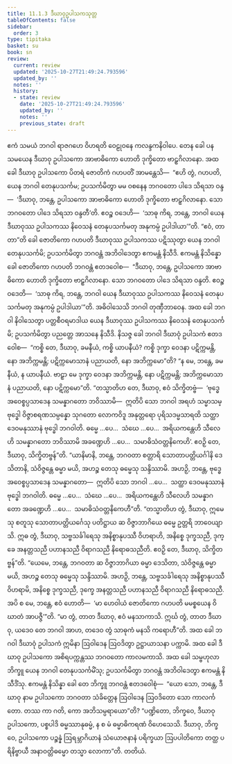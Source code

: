 ```yaml
---
title: 11.1.3 ဒီဃာဝုဥပါသကသုတ္တ
tableOfContents: false
sidebar:
  order: 3
type: tipitaka
basket: su
book: sn
review:
  current: review
  updated: '2025-10-27T21:49:24.793596'
  updated_by: ''
  notes: ''
  history:
  - state: review
    date: '2025-10-27T21:49:24.793596'
    updated_by: ''
    notes: ''
    previous_state: draft
---
```



<ReviewStatus review={frontmatter.review} showDetails={true} />

<HypothesisAnnotation frontmatter={frontmatter} />

<DynamicBreadcrumb />

<Division number="999" book="sn" e="ch" v="18" p="430">

<Paragraph number="1799" book="sn">
ဧကံ သမယံ ဘဂဝါ ရာဇဂဟေ ဝိဟရတိ ဝေဠုဝနေ ကလန္ဒကနိဝါပေ. တေန ခေါ ပန သမယေန ဒီဃာဝု ဥပါသကော အာဗာဓိကော ဟောတိ ဒုက္ခိတော ဗာဠှဂိလာနော. အထ ခေါ ဒီဃာဝု ဥပါသကော ပိတရံ ဇောတိကံ ဂဟပတိံ အာမန္တေသိ—  “ဧဟိ တွံ, ဂဟပတိ, ယေန ဘဂဝါ တေနုပသင်္ကမ; ဥပသင်္ကမိတွာ မမ ဝစနေန ဘဂဝတော ပါဒေ သိရသာ ဝန္ဒ—  ‘ဒီဃာဝု, ဘန္တေ, ဥပါသကော အာဗာဓိကော ဟောတိ ဒုက္ခိတော ဗာဠှဂိလာနော. သော ဘဂဝတော ပါဒေ သိရသာ ဝန္ဒတီ’တိ. ဧဝဉ္စ ဝဒေဟိ—  ‘သာဓု ကိရ, ဘန္တေ, ဘဂဝါ ယေန ဒီဃာဝုဿ ဥပါသကဿ နိဝေသနံ တေနုပသင်္ကမတု အနုကမ္ပံ ဥပါဒါယာ’”တိ. “ဧဝံ, တာတာ”တိ ခေါ ဇောတိကော ဂဟပတိ ဒီဃာဝုဿ ဥပါသကဿ ပဋိဿုတွာ ယေန ဘဂဝါ တေနုပသင်္ကမိ; ဥပသင်္ကမိတွာ ဘဂဝန္တံ အဘိဝါဒေတွာ ဧကမန္တံ နိသီဒိ. ဧကမန္တံ နိသိန္နော ခေါ ဇောတိကော ဂဟပတိ ဘဂဝန္တံ ဧတဒဝေါစ—  “ဒီဃာဝု, ဘန္တေ, ဥပါသကော အာဗာဓိကော ဟောတိ ဒုက္ခိတော ဗာဠှဂိလာနော. သော ဘဂဝတော ပါဒေ သိရသာ ဝန္ဒတိ. ဧဝဉ္စ ဝဒေတိ—  ‘သာဓု ကိရ, ဘန္တေ, ဘဂဝါ ယေန ဒီဃာဝုဿ ဥပါသကဿ နိဝေသနံ တေနုပသင်္ကမတု အနုကမ္ပံ ဥပါဒါယာ’”တိ. အဓိဝါသေသိ ဘဂဝါ တုဏှီဘာဝေန.
</Paragraph>

<Paragraph number="1800" book="sn">
အထ ခေါ ဘဂဝါ နိဝါသေတွာ ပတ္တစီဝရမာဒါယ ယေန ဒီဃာဝုဿ ဥပါသကဿ နိဝေသနံ တေနုပသင်္ကမိ; ဥပသင်္ကမိတွာ ပညတ္တေ အာသနေ နိသီဒိ. နိသဇ္ဇ ခေါ ဘဂဝါ ဒီဃာဝုံ ဥပါသကံ ဧတဒဝေါစ—  “ကစ္စိ တေ, ဒီဃာဝု, ခမနီယံ, ကစ္စိ ယာပနီယံ? ကစ္စိ ဒုက္ခာ ဝေဒနာ ပဋိက္ကမန္တိ, နော အဘိက္ကမန္တိ; ပဋိက္ကမောသာနံ ပညာယတိ, နော အဘိက္ကမော”တိ? “န မေ, ဘန္တေ, ခမနီယံ, န ယာပနီယံ. ဗာဠှာ မေ ဒုက္ခာ ဝေဒနာ အဘိက္ကမန္တိ, နော ပဋိက္ကမန္တိ; အဘိက္ကမောသာနံ ပညာယတိ, နော ပဋိက္ကမော”တိ. “တသ္မာတိဟ တေ, ဒီဃာဝု, ဧဝံ သိက္ခိတဗ္ဗံ—  ‘ဗုဒ္ဓေ အဝေစ္စပ္ပသာဒေန သမန္နာဂတော ဘဝိဿာမိ—  ဣတိပိ သော ဘဂဝါ အရဟံ သမ္မာသမ္ဗုဒ္ဓေါ ဝိဇ္ဇာစရဏသမ္ပန္နော သုဂတော လောကဝိဒူ အနုတ္တရော ပုရိသဒမ္မသာရထိ သတ္ထာ ဒေဝမနုဿာနံ ဗုဒ္ဓေါ ဘဂဝါတိ. ဓမ္မေ …ပေ…  သံဃေ …ပေ…  အရိယကန္တေဟိ သီလေဟိ သမန္နာဂတော ဘဝိဿာမိ အခဏ္ဍေဟိ …ပေ…  သမာဓိသံဝတ္တနိကေဟိ’. ဧဝဉှိ တေ, ဒီဃာဝု, သိက္ခိတဗ္ဗန်”တိ.
</Paragraph>

<Paragraph number="1801" book="sn">
“ယာနိမာနိ, ဘန္တေ, ဘဂဝတာ စတ္တာရိ သောတာပတ္တိယင်္ဂါနိ ဒေသိတာနိ, သံဝိဇ္ဇန္တေ ဓမ္မာ မယိ, အဟဉ္စ တေသု ဓမ္မေသု သန္ဒိဿာမိ. အဟဉှိ, ဘန္တေ, ဗုဒ္ဓေ အဝေစ္စပ္ပသာဒေန သမန္နာဂတော—  ဣတိပိ သော ဘဂဝါ …ပေ…  သတ္ထာ ဒေဝမနုဿာနံ ဗုဒ္ဓေါ ဘဂဝါတိ. ဓမ္မေ …ပေ…  သံဃေ …ပေ…  အရိယကန္တေဟိ သီလေဟိ သမန္နာဂတော အခဏ္ဍေဟိ …ပေ…  သမာဓိသံဝတ္တနိကေဟီ”တိ. “တသ္မာတိဟ တွံ, ဒီဃာဝု, ဣမေသု စတူသု သောတာပတ္တိယင်္ဂေသု ပတိဋ္ဌာယ ဆ ဝိဇ္ဇာဘာဂိယေ ဓမ္မေ ဥတ္တရိ ဘာဝေယျာသိ. ဣဓ တွံ, ဒီဃာဝု, သဗ္ဗသင်္ခါရေသု အနိစ္စာနုပဿီ ဝိဟရာဟိ, အနိစ္စေ ဒုက္ခသညီ, ဒုက္ခေ အနတ္တသညီ ပဟာနသညီ ဝိရာဂသညီ နိရောဓသညီတိ. ဧဝဉှိ တေ, ဒီဃာဝု, သိက္ခိတဗ္ဗန်”တိ.
</Paragraph>

<Paragraph number="1802" book="sn">
“ယေမေ, ဘန္တေ, ဘဂဝတာ ဆ ဝိဇ္ဇာဘာဂိယာ ဓမ္မာ ဒေသိတာ, သံဝိဇ္ဇန္တေ ဓမ္မာ မယိ, အဟဉ္စ တေသု ဓမ္မေသု သန္ဒိဿာမိ. အဟဉှိ, ဘန္တေ, သဗ္ဗသင်္ခါရေသု အနိစ္စာနုပဿီ ဝိဟရာမိ, အနိစ္စေ ဒုက္ခသညီ, ဒုက္ခေ အနတ္တသညီ ပဟာနသညီ ဝိရာဂသညီ နိရောဓသညီ. အပိ စ မေ, ဘန္တေ, ဧဝံ ဟောတိ—  ‘မာ ဟေဝါယံ ဇောတိကော ဂဟပတိ မမစ္စယေန ဝိဃာတံ အာပဇ္ဇီ’”တိ. “မာ တွံ, တာတ ဒီဃာဝု, ဧဝံ မနသာကာသိ. ဣင်္ဃ တွံ, တာတ ဒီဃာဝု, ယဒေဝ တေ ဘဂဝါ အာဟ, တဒေဝ တွံ သာဓုကံ မနသိ ကရောဟီ”တိ.
</Paragraph>

<Paragraph number="1803" book="sn">
အထ ခေါ ဘဂဝါ ဒီဃာဝုံ ဥပါသကံ ဣမိနာ ဩဝါဒေန ဩဝဒိတွာ ဥဋ္ဌာယာသနာ ပက္ကာမိ. အထ ခေါ ဒီဃာဝု ဥပါသကော အစိရပက္ကန္တဿ ဘဂဝတော ကာလမကာသိ. အထ ခေါ သမ္ဗဟုလာ ဘိက္ခူ ယေန ဘဂဝါ တေနုပသင်္ကမိံသု; ဥပသင်္ကမိတွာ ဘဂဝန္တံ အဘိဝါဒေတွာ ဧကမန္တံ နိသီဒိံသု. ဧကမန္တံ နိသိန္နာ ခေါ တေ ဘိက္ခူ ဘဂဝန္တံ ဧတဒဝေါစုံ—  “ယော သော, ဘန္တေ, ဒီဃာဝု နာမ ဥပါသကော ဘဂဝတာ သံခိတ္တေန ဩဝါဒေန ဩဝဒိတော သော ကာလင်္ကတော. တဿ ကာ ဂတိ, ကော အဘိသမ္ပရာယော”တိ? “ပဏ္ဍိတော, ဘိက္ခဝေ, ဒီဃာဝု ဥပါသကော, ပစ္စပါဒိ ဓမ္မဿာနုဓမ္မံ, န စ မံ ဓမ္မာဓိကရဏံ ဝိဟေသေသိ. ဒီဃာဝု, ဘိက္ခဝေ, ဥပါသကော ပဉ္စန္နံ ဩရမ္ဘာဂိယာနံ သံယောဇနာနံ ပရိက္ခယာ ဩပပါတိကော တတ္ထ ပရိနိဗ္ဗာယီ အနာဝတ္တိဓမ္မော တသ္မာ လောကာ”တိ.

</Paragraph>
</Division>

<Paragraph number="1804" type="center" book="sn">
တတိယံ.
</Paragraph>